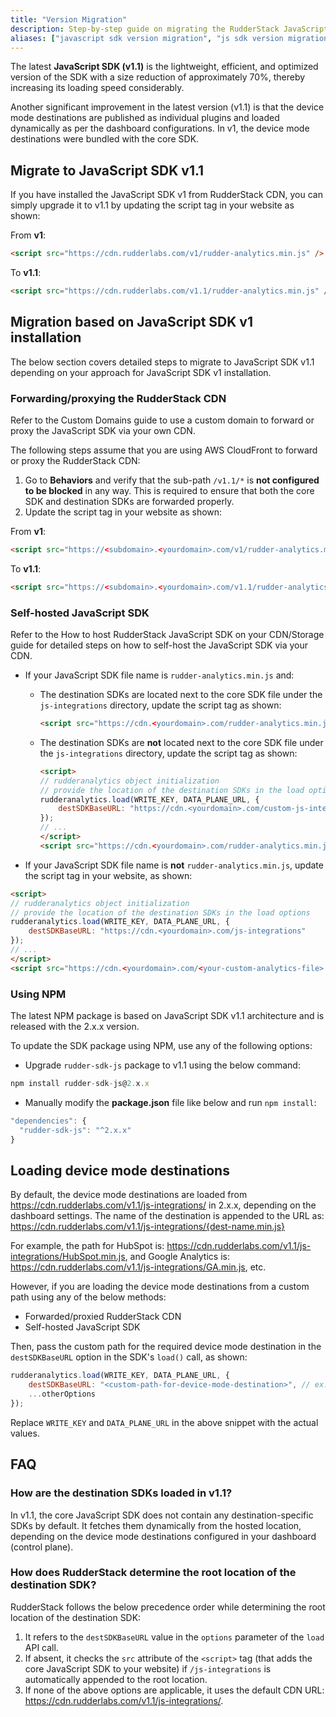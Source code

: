 ```yaml
---
title: "Version Migration"
description: Step-by-step guide on migrating the RudderStack JavaScript SDK from v1 to v1.1.
aliases: ["javascript sdk version migration", "js sdk version migration"]
---
```


The latest **JavaScript SDK (v1.1)** is the lightweight, efficient, and optimized version of the SDK with a size reduction of approximately 70%, thereby increasing its loading speed considerably.

Another significant improvement in the latest version (v1.1) is that the <Link to="/destinations/rudderstack-connection-modes/#device-mode">device mode</Link> destinations are published as individual plugins and loaded dynamically as per the dashboard configurations. In v1, the device mode destinations were bundled with the core SDK.

## Migrate to JavaScript SDK v1.1

If you have installed the JavaScript SDK v1 from RudderStack CDN, you can simply upgrade it to v1.1 by updating the script tag in your website as shown:

From **v1**:

```html
<script src="https://cdn.rudderlabs.com/v1/rudder-analytics.min.js" />
```

To **v1.1**:

```html
<script src="https://cdn.rudderlabs.com/v1.1/rudder-analytics.min.js" />
```

## Migration based on JavaScript SDK v1 installation

The below section covers detailed steps to migrate to JavaScript SDK v1.1 depending on your approach for JavaScript SDK v1 installation.

### Forwarding/proxying the RudderStack CDN

<div class="successBlock">
Refer to the <Link to="/user-guides/how-to-guides/custom-domains/#setup-for-serving-the-sdk">Custom Domains</Link> guide to use a custom domain to forward or proxy the JavaScript SDK via your own CDN.
</div>

The following steps assume that you are using AWS CloudFront to forward or proxy the RudderStack CDN:

1.  Go to **Behaviors** and verify that the sub-path `/v1.1/*` is **not configured to be blocked** in any way. This is required to ensure that both the core SDK and destination SDKs are forwarded properly.
2. Update the script tag in your website as shown:

From **v1**:

```html
<script src="https://<subdomain>.<yourdomain>.com/v1/rudder-analytics.min.js" />
```

To **v1.1**:

```html
<script src="https://<subdomain>.<yourdomain>.com/v1.1/rudder-analytics.min.js" />
```

### Self-hosted JavaScript SDK

<div class="successBlock">
Refer to the <Link to="/user-guides/how-to-guides/self-hosting-js-sdk/">How to host RudderStack JavaScript SDK on your CDN/Storage</Link> guide for detailed steps on how to self-host the JavaScript SDK via your CDN.
</div>

- If your JavaScript SDK file name is `rudder-analytics.min.js` and:
  - The destination SDKs are located next to the core SDK file under the `js-integrations` directory, update the script tag as shown:

    ```html
    <script src="https://cdn.<yourdomain>.com/rudder-analytics.min.js"></script>
    ```

  - The destination SDKs are **not** located next to the core SDK file under the `js-integrations` directory, update the script tag as shown:

      ```html
      <script>
      // rudderanalytics object initialization
      // provide the location of the destination SDKs in the load options
      rudderanalytics.load(WRITE_KEY, DATA_PLANE_URL, {
          destSDKBaseURL: "https://cdn.<yourdomain>.com/custom-js-integrations"
      });
      // ...
      </script>
      <script src="https://cdn.<yourdomain>.com/rudder-analytics.min.js"></script>
      ```

- If your JavaScript SDK file name is **not** `rudder-analytics.min.js`, update the script tag in your website, as shown:

```html
<script>
// rudderanalytics object initialization
// provide the location of the destination SDKs in the load options
rudderanalytics.load(WRITE_KEY, DATA_PLANE_URL, {
    destSDKBaseURL: "https://cdn.<yourdomain>.com/js-integrations"
});
// ...
</script>
<script src="https://cdn.<yourdomain>.com/<your-custom-analytics-file>.js"></script>
```


### Using NPM

The latest NPM package is based on JavaScript SDK v1.1 architecture and is released with the 2.x.x version.

To update the SDK package using NPM, use any of the following options:

* Upgrade `rudder-sdk-js` package to v1.1 using the below command:

```javascript
npm install rudder-sdk-js@2.x.x
```

* Manually modify the **package.json** file like below and run `npm install`:

```javascript
"dependencies": {
  "rudder-sdk-js": "^2.x.x"
}
```
## Loading device mode destinations

By default, the device mode destinations are loaded from https://cdn.rudderlabs.com/v1.1/js-integrations/ in 2.x.x, depending on the dashboard settings. The name of the destination is appended to the URL as:
https://cdn.rudderlabs.com/v1.1/js-integrations/{dest-name.min.js}

For example, the path for HubSpot is: https://cdn.rudderlabs.com/v1.1/js-integrations/HubSpot.min.js, and Google Analytics is: https://cdn.rudderlabs.com/v1.1/js-integrations/GA.min.js, etc.

However, if you are loading the device mode destinations from a custom path using any of the below methods:

- Forwarded/proxied RudderStack CDN
- Self-hosted JavaScript SDK

Then, pass the custom path for the required device mode destination in the `destSDKBaseURL` option in the SDK's `load()` call, as shown:

```javascript
rudderanalytics.load(WRITE_KEY, DATA_PLANE_URL, {
    destSDKBaseURL: "<custom-path-for-device-mode-destination>", // ex: "https://cdn.<yourdomain>.com/js-integrations"
    ...otherOptions
});
```

<div class="infoBlock">
Replace <Link to="/resources/glossary/#write-key"><code class="inline-code">WRITE_KEY</code></Link> and <Link to="/dashboard-guides/overview/#data-plane-url"><code class="inline-code">DATA_PLANE_URL</code></Link> in the above snippet with the actual values.
</div>

## FAQ

### How are the destination SDKs loaded in v1.1?

In v1.1, the core JavaScript SDK does not contain any destination-specific SDKs by default. It fetches them dynamically from the <Link to="/sources/event-streams/sdks/rudderstack-javascript-sdk/version-migration-guide/#loading-device-mode-destinations">hosted location</Link>, depending on the device mode destinations configured in your dashboard (control plane).

### How does RudderStack determine the root location of the destination SDK?

RudderStack follows the below precedence order while determining the root location of the destination SDK:

1. It refers to the `destSDKBaseURL` value in the `options` parameter of the `load` API call.
2. If absent, it checks the `src` attribute of the `<script>` tag (that adds the core JavaScript SDK to your website) if `/js-integrations` is automatically appended to the root location.
3. If none of the above options are applicable, it uses the default CDN URL: https://cdn.rudderlabs.com/v1.1/js-integrations/.
